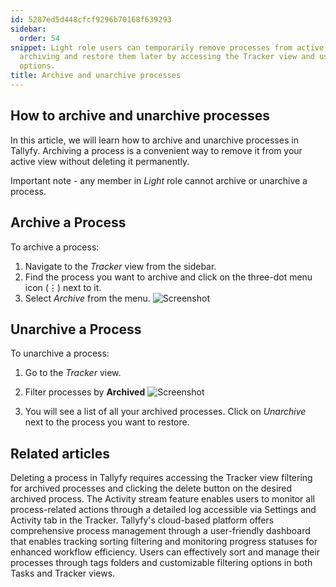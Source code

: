 ```yaml
---
id: 5287ed5d448cfcf9296b70168f639293
sidebar:
  order: 54
snippet: Light role users can temporarily remove processes from active view through
  archiving and restore them later by accessing the Tracker view and using filter
  options.
title: Archive and unarchive processes
---
```


## How to archive and unarchive processes

In this article, we will learn how to archive and unarchive processes in Tallyfy. Archiving a process is a convenient way to remove it from your active view without deleting it permanently.

Important note - any member in _Light_ role cannot archive or unarchive a process.

## Archive a Process

To archive a process:

1. Navigate to the _Tracker_ view from the sidebar.
2. Find the process you want to archive and click on the three-dot menu icon (⋮) next to it.
3. Select _Archive_ from the menu.
   ![Screenshot](https://screenshots.tallyfy.com/tallyfy%2Fpro%2Fdesktop-light-archive-process.png)

## Unarchive a Process

To unarchive a process:

1. Go to the _Tracker_ view.
2. Filter processes by **Archived**
   ![Screenshot](https://screenshots.tallyfy.com/tallyfy%2Fpro%2Fdesktop-light-filter-archived-processes.png)

3. You will see a list of all your archived processes. Click on _Unarchive_ next to the process you want to restore.


## Related articles
<CardGrid>
<LinkTitleCard header="<b>Edit Processes > Delete a process</b>" href="/products/pro/tracking-and-tasks/processes/edit-processes/how-can-i-delete-a-process-in-tallyfy/" > Deleting a process in Tallyfy requires accessing the Tracker view filtering for archived processes and clicking the delete button on the desired archived process. </LinkTitleCard>
<LinkTitleCard header="<b>Tracker View > Check process activity</b>" href="/products/pro/tracking-and-tasks/tracker-view/how-can-i-track-process-activities-on-tallyfy/" > The Activity stream feature enables users to monitor all process-related actions through a detailed log accessible via Settings and Activity tab in the Tracker. </LinkTitleCard>
<LinkTitleCard header="<b>Tracker View > Manage and track my processes</b>" href="/products/pro/tracking-and-tasks/tracker-view/how-can-i-manage-and-track-my-processes-on-tallyfy/" > Tallyfy's cloud-based platform offers comprehensive process management through a user-friendly dashboard that enables tracking sorting filtering and monitoring progress statuses for enhanced workflow efficiency. </LinkTitleCard>
<LinkTitleCard header="<b>Tracker View > Organize processes</b>" href="/products/pro/tracking-and-tasks/tracker-view/organize-processes/" > Users can effectively sort and manage their processes through tags folders and customizable filtering options in both Tasks and Tracker views. </LinkTitleCard>
</CardGrid>
